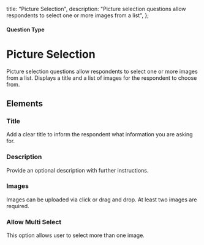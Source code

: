 
  title: "Picture Selection",
  description: "Picture selection questions allow respondents to select one or more images from a list",
};

#### Question Type

# Picture Selection

Picture selection questions allow respondents to select one or more images from a list. Displays a title and a list of images for the respondent to choose from.

<SurveyEmbed surveyUrl="https://app.escuta.ai/s/xtgmwxlk7jxxr4oi6ym7odki" />

## Elements
<MdxImage
  src={PictureSelection}
  alt="Overview of Picture Selection question type"
  quality="100"
  className="max-w-full rounded-lg sm:max-w-3xl"
/>

### Title
Add a clear title to inform the respondent what information you are asking for.

### Description
Provide an optional description with further instructions.

### Images
Images can be uploaded via click or drag and drop. At least two images are required.

### Allow Multi Select
This option allows user to select more than one image.